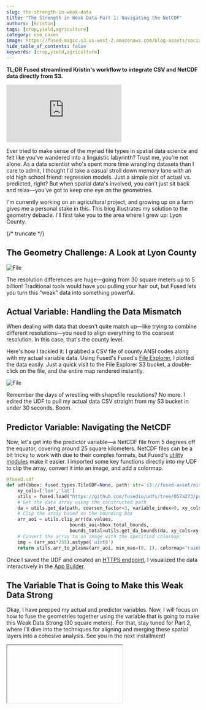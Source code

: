 ```yaml
---
slug: the-strength-in-weak-data
title: "The Strength in Weak Data Part 1: Navigating the NetCDF"
authors: [kristin]
tags: [crop,yield,agriculture]
category: use_cases
image: https://fused-magic.s3.us-west-2.amazonaws.com/blog-assets/social_kristin.png
hide_table_of_contents: false
keywords: [crop,yield,agriculture]
---
```


**TL;DR Fused streamlined Kristin's workflow to integrate CSV and NetCDF data directly from S3.**


<iframe 
    style={{
        width: "100%",
        maxWidth: "800px", 
        aspectRatio: "16/9",
        height: "auto",
        margin: "0 auto 2rem auto",
        display: "block"
    }}
    src="https://www.youtube.com/embed/Qhh8eBOxDLw" 
    title="YouTube video player" 
    frameBorder="0" 
    allow="accelerometer; autoplay; clipboard-write; encrypted-media; gyroscope; picture-in-picture; web-share" 
    referrerPolicy="strict-origin-when-cross-origin" 
    allowFullScreen>
</iframe>

Ever tried to make sense of the myriad file types in spatial data science and felt like you've wandered into a linguistic labyrinth? Trust me, you're not alone. As a data scientist who's spent more time wrangling datasets than I care to admit, I thought I'd take a casual stroll down memory lane with an old high school friend: regression models. Just a simple plot of actual vs. predicted, right? But when spatial data's involved, you can't just sit back and relax—you've got to keep one eye on the geometries.



I'm currently working on an agricultural project, and growing up on a farm gives me a personal stake in this. This blog illustrates my solution to the geometry debacle. I'll first take you to the area where I grew up: Lyon County.

{/* truncate */}



<LazyReactPlayer playsinline={true} className="video__player" loop={true} playing={true} muted={true} controls height="100%" url="https://fused-magic.s3.us-west-2.amazonaws.com/workbench-walkthrough-videos/kristin_app.mp4" width="100%" />


## The Geometry Challenge: A Look at Lyon County


<div style={{textAlign: 'center'}}>
<img src={Image1} alt="File" style={{}} />
</div>

The resolution differences are huge—going from 30 square meters up to 5 billion! Traditional tools would have you pulling your hair out, but Fused lets you turn this "weak" data into something powerful.

## Actual Variable: Handling the Data Mismatch

When dealing with data that doesn't quite match up—like trying to combine different resolutions—you need to align everything to the coarsest resolution. In this case, that's the county level.

Here's how I tackled it: I grabbed a CSV file of county ANSI codes along with my actual variable data. Using Fused's Fused's [File Explorer](/workbench/file-explorer/), I plotted the data easily. Just a quick visit to the File Explorer S3 bucket, a double-click on the file, and the entire map rendered instantly.


<div style={{textAlign: 'center'}}>
<img src={Image2} alt="File" style={{}} />
</div>

Remember the days of wrestling with shapefile resolutions? No more. I edited the UDF to pull my actual data CSV straight from my S3 bucket in under 30 seconds. Boom.


## Predictor Variable: Navigating the NetCDF

Now, let's get into the predictor variable—a NetCDF file from 5 degrees off the equator, covering around 25 square kilometers. NetCDF files can be a bit tricky to work with due to their complex formats, but Fused's [utility modules](/python-sdk/top-level-functions/) make it easier. I imported some key functions directly into my UDF to clip the array, convert it into an image, and add a colormap.

```python showLineNumber
@fused.udf
def udf(bbox: fused.types.TileGDF=None, path: str='s3://fused-asset/misc/kristin/sif_ann_201508b.nc'):
    xy_cols=['lon','lat']
    utils = fused.load("https://github.com/fusedio/udfs/tree/057a273/public/common/").utils
    # Get the data array using the constructed path
    da = utils.get_da(path, coarsen_factor=3, variable_index=0, xy_cols=xy_cols)
    # Clip the array based on the bounding box
    arr_aoi = utils.clip_arr(da.values,
                       bounds_aoi=bbox.total_bounds,
                       bounds_total=utils.get_da_bounds(da, xy_cols=xy_cols))
    # Convert the array to an image with the specified colormap
    img = (arr_aoi*255).astype('uint8')
    return utils.arr_to_plasma(arr_aoi, min_max=(0, 1), colormap="rainbow", include_opacity=False, reverse=True)
```
Once I saved the UDF and created an [HTTPS endpoint](/core-concepts/run-udfs/run-small-udfs/#https-requests), I visualized the data interactively in the [App Builder](/workbench/app-builder/).


## The Variable That is Going to Make this Weak Data Strong

Okay, I have prepped my actual and predictor variables. Now, I will focus on how to fuse the geometries together using the variable that is going to make this Weak Data Strong (30 square meters). For that, stay tuned for Part 2, where I'll dive into the techniques for aligning and merging these spatial layers into a cohesive analysis. See you in the next installment!



<div style={{marginTop: '2rem'}}>
<Iframe
  id="iframe-1"
  code={BUFFER_CODE}
  requirements={[
    "/pyarrow/pyarrow-17.0.0-cp312-cp312-pyodide_2024_0_wasm32.whl",
    "micropip",
    "pyodide-unix-timezones",
    "geopandas",
    "requests",
    "xarray",
    "yarl",
    "streamlit-folium",
  ]}
  height={500}
/>
</div>
